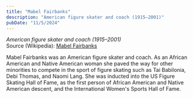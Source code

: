 ```yaml
---
title: "Mabel Fairbanks"
description: "American figure skater and coach (1915–2001)"
pubDate: "11/5/2024"
---
```


*American figure skater and coach (1915–2001)*  
Source (Wikipedia): [Mabel Fairbanks][1]

Mabel Fairbanks was an American figure skater and coach. As an African American and Native American woman she paved the way for other minorities to compete in the sport of figure skating such as Tai Babilonia, Debi Thomas, and Naomi Lang. She was inducted into the US Figure Skating Hall of Fame, as the first person of African American and Native American descent, and the International Women's Sports Hall of Fame.

[1]: https://en.wikipedia.org/wiki/Mabel_Fairbanks
